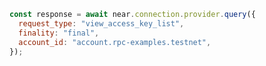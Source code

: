 ```js
const response = await near.connection.provider.query({
  request_type: "view_access_key_list",
  finality: "final",
  account_id: "account.rpc-examples.testnet",
});
```
